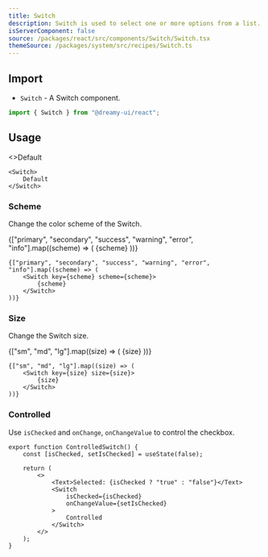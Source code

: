 ```yaml
---
title: Switch
description: Switch is used to select one or more options from a list.
isServerComponent: false
source: /packages/react/src/components/Switch/Switch.tsx
themeSource: /packages/system/src/recipes/Switch.ts
---
```


## Import

- `Switch` - A Switch component.

```jsx
import { Switch } from "@dreamy-ui/react";
```

## Usage

<Wrapper>
	<Switch>
		<>Default</>
	</Switch>
</Wrapper>

```tsx
<Switch>
	Default
</Switch>
```

### Scheme

Change the color scheme of the Switch.

<Wrapper>
	{["primary", "secondary", "success", "warning", "error", "info"].map((scheme) => (
		<Switch key={scheme} scheme={scheme} defaultChecked>
			{scheme}
		</Switch>
	))}
</Wrapper>

```tsx
{["primary", "secondary", "success", "warning", "error", "info"].map((scheme) => (
	<Switch key={scheme} scheme={scheme}>
		{scheme}
	</Switch>
))}
```

### Size

Change the Switch size.

<Wrapper>
	{["sm", "md", "lg"].map((size) => (
		<Switch key={size} size={size}>
			{size}
		</Switch>
	))}
</Wrapper>

```tsx
{["sm", "md", "lg"].map((size) => (
	<Switch key={size} size={size}>
		{size}
	</Switch>
))}
```

### Controlled

Use `isChecked` and `onChange`, `onChangeValue` to control the checkbox.

<Wrapper>
	<ControlledSwitch />
</Wrapper>

```tsx
export function ControlledSwitch() {
    const [isChecked, setIsChecked] = useState(false);

    return (
        <>
            <Text>Selected: {isChecked ? "true" : "false"}</Text>
            <Switch
                isChecked={isChecked}
                onChangeValue={setIsChecked}
            >
                Controlled
            </Switch>
        </>
    );
}
```